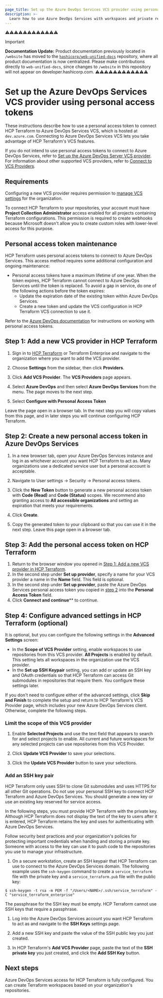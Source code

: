 ```yaml
---
page_title: Set up the Azure DevOps Services VCS provider using personal access tokens
description: >-
  Learn how to use Azure DevOps Services with workspaces and private registry modules in HCP Terraform using personal access tokens.
---
```


⚠️⚠️⚠️⚠️⚠️⚠️⚠️⚠️⚠️⚠️⚠️⚠️
> [!IMPORTANT]  
> **Documentation Update:** Product documentation previously located in `/website` has moved to the [`hashicorp/web-unified-docs`](https://github.com/hashicorp/web-unified-docs) repository, where all product documentation is now centralized. Please make contributions directly to `web-unified-docs`, since changes to `/website` in this repository will not appear on developer.hashicorp.com.
⚠️⚠️⚠️⚠️⚠️⚠️⚠️⚠️⚠️⚠️⚠️⚠️

# Set up the Azure DevOps Services VCS provider using personal access tokens

These instructions describe how to use a personal access token to connect HCP Terraform to Azure DevOps Services VCS, which is hosted at `dev.azure.com`. Connecting to Azure DevOps Services VCS lets you take advantage of HCP Terraform's VCS features. 

If you do not intend to use personal access tokens to connect to Azure DevOps Services, refer to [Set up the Azure DevOps Server VCS provider](/terraform/cloud-docs/vcs/azure-devops-server). For information about other supported VCS providers, refer to [Connect to VCS Providers](/terraform/cloud-docs/vcs).

## Requirements

Configuring a new VCS provider requires permission to [manage VCS settings](/terraform/cloud-docs/users-teams-organizations/permissions#manage-vcs-settings) for the organization.

To connect HCP Terraform to your repositories, your account must have **Project Collection Administrator** access enabled for all projects containing Terraform configurations. This permission is required to create webhooks because Microsoft doesn't allow you to create custom roles with lower-level access for this purpose.

[permissions-citation]: #intentionally-unused---keep-for-maintainers

## Personal access token maintenance

HCP Terraform uses personal access tokens to connect to Azure DevOps Services. This access method requires some additional configuration and ongoing maintenance:

- Personal access tokens have a maximum lifetime of one year. When the token expires, HCP Terraform cannot connect to Azure DevOps Services until the token is replaced. To avoid a gap in service, do one of the following actions before the token expires:
  - Update the expiration date of the existing token within Azure DevOps Services. 
  - Create a new token and update the VCS configuration in HCP Terraform VCS connection to use it.

Refer to the [Azure DevOps documentation](https://learn.microsoft.com/en-us/azure/devops/organizations/accounts/use-personal-access-tokens-to-authenticate?toc=%2Fazure%2Fdevops%2Forganizations%2Ftoc.json&view=azure-devops&tabs=Windows) for instructions on working with personal access tokens.

## Step 1: Add a new VCS provider in HCP Terraform


1. Sign in to [HCP Terraform](https://app.terraform.io/) or Terraform Enterprise and navigate to the organization where you want to add the VCS provider.

1. Choose **Settings** from the sidebar, then click **Providers**.

1. Click **Add VCS Provider**. The **VCS Providers** page appears.

1. Select **Azure DevOps** and then select **Azure DevOps Services** from the menu. The page moves to the next step.

1. Select **Configure with Personal Access Token**

Leave the page open in a browser tab. In the next step you will copy values from this page, and in later steps you will continue configuring HCP Terraform.

## Step 2: Create a new personal access token in Azure DevOps Services

1. In a new browser tab, open your Azure DevOps Services instance and log in as whichever account you want HCP Terraform to act as. Many organizations use a dedicated service user but a personal account is acceptable.

1. Navigate to User settings -> Security -> Personal access tokens.

1. Click the **New Token** button to generate a new personal access token with **Code (Read)** and **Code (Status)** scopes. We recommend also granting access to **All accessible organizations** and setting an expiration that meets your requirements. 

1. Click **Create**.

1. Copy the generated token to your clipboard so that you can use it in the next step. Leave this page open in a browser tab.


## Step 3: Add the personal access token on HCP Terraform

1. Return to the browser window you opened in [Step 1: Add a new VCS provider in HCP Terraform](#step-1-add-a-new-vcs-provider-in-hcp-terraform). 
1. In the second step under  **Set up provider**,  specify a name for your VCS provider a name in the **Name** field. This field is optional. 
1. In the second step under  **Set up provider**,  paste the Azure DevOps Services personal access token you copied in [step 2](#step-2-create-a-new-personal-access-token-in-azure-devops-services) into the **Personal Access Token** field. 
1. Click **Connect and continue**** to continue.

## Step 4: Configure advanced settings in HCP Terraform (optional)

It is optional, but you can configure the following settings in the **Advanced Settings** screen:
- In the **Scope of VCS Provider** setting, enable workspaces to use repositories from this VCS provider. **All Projects** is enabled by default. This setting lets all workspaces in the organization use the VCS provider.
- In the **Set up SSH Keypair** setting, you can add or update an SSH key and OAuth credentials so that HCP Terraform can access Git submodules in repositories that require them. You configure these settings later.

If you don't need to configure either of the advanced settings, click **Skip and Finish** to complete the setup and return to HCP Terraform's VCS Provider page, which includes your new Azure DevOps Services client. Otherwise, complete the following steps.

### Limit the scope of this VCS provider

1. Enable **Selected Projects** and use the text field that appears to search for and select projects to enable. All current and future workspaces for any selected projects can use repositories from this VCS Provider.
1. Click **Update VCS Provider** to save your selections.

1. Click the **Update VCS Provider** button to save your selections.

### Add an SSH key pair

HCP Terraform only uses SSH to clone Git submodules and uses HTTPS for all other Git operations.
Do not use your personal SSH key to connect HCP Terraform and Azure DevOps Services. You should generate a new key or use an existing key reserved for service access.

In the following steps, you must provide HCP Terraform with the private key. Although HCP Terraform does not display the text of the key to users after it is entered, HCP Terraform retains the key and uses for authenticating with Azure DevOps Services.

<Warning>

Follow security best practices and your organization's policies for protecting important credentials when handing and storing a private key. Someone with access to the key can use it to push code to the repositories you use to manage your infrastructure.

</Warning>

1. On a secure workstation, create an SSH keypair that HCP Terraform can use to connect to the Azure DevOps Services domain. The following example uses the `ssh-keygen` command to create a `service_terraform` file with the private key and a `service_terraform.pub` file with the public key:

  ```shell-session
  $ ssh-keygen -t rsa -m PEM -f "/Users/<NAME>/.ssh/service_terraform" -C "service_terraform_enterprise"
  ```

  <Warning>

  The passphrase for the SSH key must be empty. HCP Terraform cannot use SSH keys that require a passphrase.

  </Warning>

1. Log into the Azure DevOps Services account you want HCP Terraform to act as and navigate to the **SSH Keys** settings page. 

1. Add a new SSH key and paste the value of the SSH public key you just created.

1. In HCP Terraform's **Add VCS Provider** page, paste the text of the **SSH private key** you just created, and click the **Add SSH Key** button.

## Next steps

Azure DevOps Services access for HCP Terraform is fully configured. You can create Terraform workspaces based on your organization's repositories.
